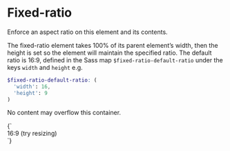 
<Meta title="Layout/Fixed ratio" />

# Fixed-ratio

Enforce an aspect ratio on this element and its contents.

The fixed-ratio element takes 100% of its parent element’s width, then the height is set so the element will maintain the specified ratio. The default ratio is 16:9, defined in the Sass map `$fixed-ratio-default-ratio` under the keys `width` and `height` e.g.

```scss
$fixed-ratio-default-ratio: (
  'width': 16,
  'height': 9
)
```

No content may overflow this container.

<Canvas>
  <Story name="Fixed ratio">
    {`
      <div class="l-fixed-ratio">
        <div class="l-fixed-ratio__inner u-bg--brand-2">
          <div class="l-absolute-center u-text--center">16:9 <span class="u-block">(try resizing)</span></div>
        </div>
      </div>
    `}
  </Story>
</Canvas>
